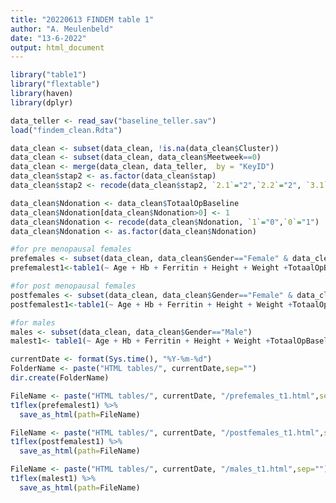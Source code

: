 ```yaml
---
title: "20220613 FINDEM table 1"
author: "A. Meulenbeld"
date: "13-6-2022"
output: html_document
---
```


```r
library("table1")
library("flextable")
library(haven)
library(dplyr)

data_teller <- read_sav("baseline_teller.sav")
load("findem_clean.Rdta")

```

```r
data_clean <- subset(data_clean, !is.na(data_clean$Cluster))
data_clean <- subset(data_clean, data_clean$Meetweek==0)
data_clean <- merge(data_clean, data_teller,  by = "KeyID")
data_clean$stap2 <- as.factor(data_clean$stap)
data_clean$stap2 <- recode(data_clean$stap2, `2.1`="2",`2.2`="2", `3.1`="3", `3.2`="3")

data_clean$Ndonation <- data_clean$TotaalOpBaseline
data_clean$Ndonation[data_clean$Ndonation>0] <- 1
data_clean$Ndonation <- recode(data_clean$Ndonation, `1`="0",`0`="1")
data_clean$Ndonation <- as.factor(data_clean$Ndonation)
```

```r
#for pre menopausal females
prefemales <- subset(data_clean, data_clean$Gender=="Female" & data_clean$PostMeno==0)
prefemalest1<-table1(~ Age + Hb + Ferritin + Height + Weight +TotaalOpBaseline + Previous2yr + factor(IronDef) + factor(Return) + factor(Ndonation) | factor(stap2), data = prefemales, caption = "Females", render.continuous=c(.="Mean (SD)", .="Median [IQR]"), render.categorical=c(.="FREQ (PCT)"))

#for post menopausal females
postfemales <- subset(data_clean, data_clean$Gender=="Female" & data_clean$PostMeno==1)
postfemalest1<-table1(~ Age + Hb + Ferritin + Height + Weight +TotaalOpBaseline + Previous2yr + factor(IronDef) + factor(Return) + factor(Ndonation) | factor(stap2), data = postfemales, caption = "Females", render.continuous=c(.="Mean (SD)", .="Median [IQR]"), render.categorical=c(.="FREQ (PCT)"))

#for males
males <- subset(data_clean, data_clean$Gender=="Male")
malest1<- table1(~ Age + Hb + Ferritin + Height + Weight +TotaalOpBaseline + Previous2yr + factor(IronDef) + factor(Return) + factor(Ndonation) | factor(stap2), data = males, caption = "Males", render.continuous=c(.="Mean (SD)", .="Median [IQR]"), render.categorical=c(.="FREQ (PCT)"))

```

```r
currentDate <- format(Sys.time(), "%Y-%m-%d")
FolderName <- paste("HTML tables/", currentDate,sep="")
dir.create(FolderName)

FileName <- paste("HTML tables/", currentDate, "/prefemales_t1.html",sep="")
t1flex(prefemalest1) %>% 
  save_as_html(path=FileName)

FileName <- paste("HTML tables/", currentDate, "/postfemales_t1.html",sep="")
t1flex(postfemalest1) %>% 
  save_as_html(path=FileName)

FileName <- paste("HTML tables/", currentDate, "/males_t1.html",sep="")
t1flex(malest1) %>% 
  save_as_html(path=FileName)

```
